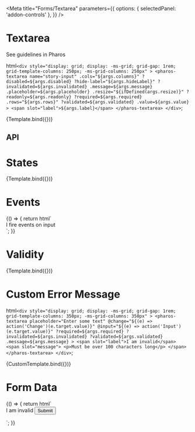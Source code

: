

<Meta
  title="Forms/Textarea"
  parameters={{
    options: { selectedPanel: 'addon-controls' },
  }}
/>

# Textarea

<pharos-link href="https://www.jstor.org/pharos/components/textarea" target="_blank">See guidelines in Pharos</pharos-link>

  html`
    <div
      style="display: grid; display: -ms-grid; grid-gap: 1rem; grid-template-columns: 250px; -ms-grid-columns: 250px"
    >
      <pharos-textarea
        name="story-input"
        .cols="${args.columns}"
        ?disabled=${args.disabled}
        ?hide-label="${args.hideLabel}"
        ?invalidated=${args.invalidated}
        .message=${args.message}
        .placeholder=${args.placeholder}
        .resize="${ifDefined(args.resize)}"
        ?readonly=${args.readonly}
        ?required=${args.required}
        .rows="${args.rows}"
        ?validated=${args.validated}
        .value=${args.value}
      >
        <span slot="label">${args.label}</span>
      </pharos-textarea>
    </div>
  `;

<Canvas withToolbar>
  <Story
    name="Base"
    args={{
      label: 'I am a label',
      hideLabel: false,
      columns: 20,
      rows: 2,
      value: 'Some text',
    }}
  >
    {Template.bind({})}
  </Story>
</Canvas>

## API

<ArgsTable of="pharos-textarea" />

# States

<Canvas withToolbar>
  <Story
    name="States"
    argTypes={{
      type: { table: { disable: true }, defaultValue: 'text' },
      resize: { control: { type: 'select', options: ['none', 'vertical', 'horizontal', 'both'] } },
    }}
    args={{
      placeholder: 'Enter some text',
      disabled: false,
      readonly: false,
      value: '',
      resize: ['none', 'vertical', 'horizontal', 'both'],
      hideLabel: false,
      invalidated: false,
      label: 'Edit via control panel',
    }}
  >
    {Template.bind({})}
  </Story>
</Canvas>

# Events

<Canvas withToolbar>
  <Story name="Events">
    {() => {
      return html`
        <div
          style="display: grid; display: -ms-grid; grid-gap: 1rem; grid-template-columns: 250px; -ms-grid-columns: 250px"
        >
          <pharos-textarea
            placeholder="Enter some text"
            @change="${(e) => action('Change')(e.target.value)}"
            @input="${(e) => action('Input')(e.target.value)}"
          >
            <span slot="label">I fire events on input</span>
          </pharos-textarea>
        </div>
      `;
    }}
  </Story>
</Canvas>

# Validity

<Canvas withToolbar>
  <Story
    name="Validity"
    argTypes={{
      label: { table: { disable: true }, defaultValue: 'Test me out' },
      placeholder: {
        table: { disable: true },
        defaultValue: 'Enter some text',
      },
      value: { table: { disable: true }, defaultValue: ' ' },
    }}
    args={{
      required: true,
      invalidated: true,
      validated: false,
      message: 'This field does not meet the requirements',
    }}
  >
    {Template.bind({})}
  </Story>
</Canvas>

# Custom Error Message

  html`
    <div
      style="display: grid; display: -ms-grid; grid-gap: 1rem; grid-template-columns: 350px; -ms-grid-columns: 350px"
    >
      <pharos-textarea
        placeholder="Enter some text"
        @change="${(e) => action('Change')(e.target.value)}"
        @input="${(e) => action('Input')(e.target.value)}"
        ?required=${args.required}
        ?invalidated=${args.invalidated}
        ?validated=${args.validated}
        .message=${args.message}
      >
        <span slot="label">I am invalid</span>
        <span slot="message">
          <p>Must be over 100 characters long</p>
        </span>
      </pharos-textarea>
    </div>
  `;

<Canvas withToolbar>
  <Story
    name="Custom Error Message"
    args={{
      required: false,
      invalidated: true,
      validated: false,
      message: 'This field does not meet the requirements',
    }}
  >
    {CustomTemplate.bind({})}
  </Story>
</Canvas>

# Form Data

<Canvas withToolbar>
  <Story name="Form Data">
    {() => {
      return html`
        <div
          style="display: grid; display: -ms-grid; grid-gap: 1rem; grid-template-columns: 350px; -ms-grid-columns: 350px"
        >
          <form name="my-form" action="https://httpbin.org/post" method="POST">
            <pharos-textarea
              name="my-textarea"
              placeholder="Enter some text"
              @change="${(e) => action('Change')(e.target.value)}"
              @input="${(e) => action('Input')(e.target.value)}"
              required
            >
              <span slot="label">I am invalid</span>
            </pharos-textarea>
            <input
              type="submit"
              value="Submit"
              @click="${(e) => {
                e.preventDefault();
                const form = document.querySelector('form[name="my-form"]');
                const formData = createFormData(form);
                const xhr = new XMLHttpRequest();
                xhr.open('POST', 'https://httpbin.org/post', true);
                xhr.onload = function () {
                  const response = JSON.parse(this.responseText);
                  action('FormData')(JSON.stringify(response.form));
                };
                xhr.send(formData);
              }}"
            />
          </form>
        </div>
      `;
    }}
  </Story>
</Canvas>
